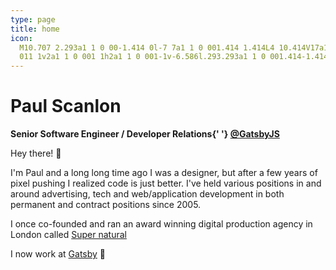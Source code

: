 ```yaml
---
type: page
title: home
icon:
  M10.707 2.293a1 1 0 00-1.414 0l-7 7a1 1 0 001.414 1.414L4 10.414V17a1 1 0 001 1h2a1 1 0 001-1v-2a1 1 0 011-1h2a1 1 0
  011 1v2a1 1 0 001 1h2a1 1 0 001-1v-6.586l.293.293a1 1 0 001.414-1.414l-7-7z
---
```




<h1 className="!mb-0">Paul Scanlon</h1>
<p className="!mt-0">
  <strong>
    Senior Software Engineer / Developer Relations{' '}
    <a href="https://twitter.com/GatsbyJs" target="_blank" rel="noreferrer">
      @GatsbyJS
    </a>
  </strong>
</p>

Hey there! 👋

I'm Paul and a long long time ago I was a designer, but after a few years of pixel pushing I realized code is just
better. I've held various positions in and around advertising, tech and web/application development in both permanent
and contract positions since 2005.

I once co-founded and ran an award winning digital production agency in London called
[Super natural](https://vimeo.com/109836047)

I now work at [Gatsby](https://www.gatsbyjs.com/) 💜

<div className="grid md:grid-cols-1fr-1fr gap-8 my-20">
  <RecentGitHubUserEvent />
  <AllTagsChart />
</div>

<div className="grid gap-32">
  <LatestArticles />
  <LatestStreams />
  <LatestPosts />
</div>
